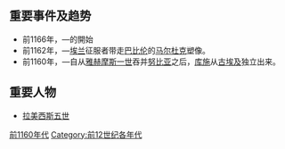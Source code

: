 {{Unreferenced|time=2018-06-30T11:27:16+00:00}}
{{DecadeTOC|-1169}}

==重要事件及趋势==
*前1166年，—{{link-en|狄斯科蒂亚曆法|Discordian calendar}}的開始
*前1162年，—[[埃兰|埃兰]]征服者带走[[巴比伦|巴比伦]]的[[马尔杜克|马尔杜克]]塑像。
*前1160年，—自从[[雅赫摩斯一世|雅赫摩斯一世]]吞并[[努比亚|努比亚]]之后，[[库施|库施]]从[[古埃及|古埃及]]独立出来。

==重要人物==
*[[拉美西斯五世|拉美西斯五世]]

{{世纪|-12}}

[[Category:前1160年代|]]
[[Category:前12世纪各年代|Category:前12世纪各年代]]